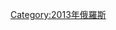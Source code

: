 {{Portal|俄羅斯}}
{{Year by category
|m=2
|c=0
|d=1
|y=3
|cat=俄羅斯災難
|sortkey=Russia
|parent=俄羅斯各年災難
|subcat=2013年各国灾难
}}

[[Category:2013年俄羅斯|Category:2013年俄羅斯]]